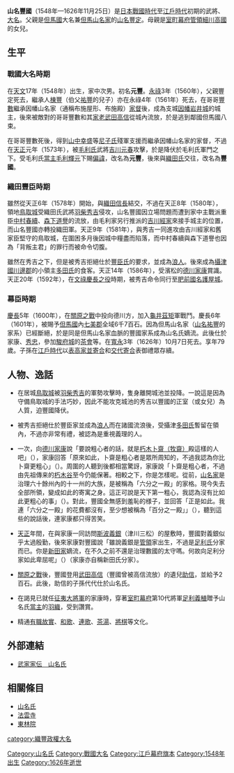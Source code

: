 {{unreferenced|time=2016-02-18T08:41:57+00:00}}
{{日本武士
|名稱= 山名 豐國
|圖片名稱= Yamana toyokuni.jpg
|圖片大小= 250px
|圖片說明= 山名豐國像<BR>（山名史料館「山名藏」藏<BR>（原本是「東林院殿徹庵禪高公大居士壽像」（[[慶長|慶長]]10年（1605年）制作，[[妙心寺|妙心寺]][[塔頭|塔頭]][[東林院|東林院]]藏））
|時代= [[日本戰國時代|日本戰國時代]]—[[江戶時代|江戶時代]]初期
|出生日期= [[天文_(後奈良天皇)|天文]]17年（1548年）
|出生地點= 
|逝世日期= [[寬永|寬永]]3年10月7日（1626年11月25日）
|逝世地點= 
|假名= 
|羅馬字= 
|幼名= 
|改名= 元豐→豐國
|别名= 
|諡号= 
|神号= 豐國禪高七味美權現
|戒名= 禪高、東林院殿徹庵禪高大居士
|洗禮名= 
|墓所= 
|朝廷官位= [[從五位下|從五位下]][[中務大輔|中務大輔]]、[[宮內少輔|宮內少輔]]
|幕府職位= 
|主君= [[豐臣秀吉|豐臣秀吉]]→[[德川家康|德川家康]]→[[德川秀忠|秀忠]]
|藩= 
|氏族= [[山名氏|山名氏]]
|父母= 父：[[山名豐定|山名豐定]]<BR>母：[[細川高國|細川高國]]的女兒
|養父= 
|養母= 
|兄弟= 兄：[[山名豐數|豐數]]
|姐妹= 
|正室= [[山名祐豐|山名祐豐]]（伯父）的女兒
|側室= 
|嗣子= [[山名七郎|七郎]]、'''[[山名豐政|豐政]]'''、[[山名豐義|豐義]]
|嗣女= 
|養子= 
|養女= 
}}
{{japanese|japanese=山名 豊国|kana=やまな とよくに|romaji=Yamana Toyokuni|舊寫=山名 豐國}}
'''山名豐國'''（1548年—1626年11月25日）是[[日本戰國時代|日本戰國時代]]至[[江戶時代|江戶時代]]初期的武將、[[大名_(稱謂)|大名]]。父親是[[但馬國|但馬國]]大名兼[[山名氏|但馬山名家]]的[[山名豐定|山名豐定]]。母親是[[室町幕府|室町幕府]][[管領_(幕府)|管領]][[細川高國|細川高國]]的女兒。

== 生平 ==
=== 戰國大名時期 ===
在[[天文_(後奈良天皇)|天文]]17年（1548年）出生，家中次男。初名'''元豐'''。[[永祿|永祿]]3年（1560年），父親豐定死去，繼承人[[山名棟豐|棟豐]]（伯父[[山名祐豐|祐豐]]的兒子）亦在永祿4年（1561年）死去，在哥哥[[山名豐數|豐數]]繼承因幡山名家（通稱布施屋形、布施殿）[[家督|家督]]後，成為支城[[因幡|因幡]][[岩井城|岩井城]]的城主，後來被敵對的哥哥豐數和其[[家老|家老]][[武田高信|武田高信]]從城內流放，於是逃到鄰國但馬國八束。

在哥哥豐數死後，得到[[山中幸盛|山中幸盛]]等[[尼子氏|尼子氏]]殘軍支援而繼承因幡山名家的家督，不過在[[天正_(日本)|天正]]元年（1573年），被[[毛利氏|毛利氏]]武將[[吉川元春|吉川元春]]攻擊，於是降伏於毛利氏軍門之下。受毛利氏[[當主|當主]][[毛利輝元|毛利輝元]]下賜[[偏諱|偏諱]]，改名為'''元豐'''，後來與[[織田氏|織田氏]]交往，改名為'''豐國'''。

=== 織田豐臣時期 ===
雖然從天正6年（1578年）開始，與[[織田信長|織田信長]]結交，不過在天正8年（1580年），領地[[鳥取城|鳥取城]]受織田氏武將[[羽柴秀吉|羽柴秀吉]]侵攻，山名豐國因立場問題而遭到家中主戰派重臣[[中村春續|中村春續]]、[[森下道譽|森下道譽]]的流放，由毛利家另行推派的[[吉川經家|吉川經家]]來接手城主的位置，而山名豐國亦轉投織田軍。天正9年（1581年），與秀吉一同進攻由吉川經家和舊家臣堅守的鳥取城，在圍困多月後因城中糧盡而陷落，而中村春續與森下道譽也因為「背叛主君」的罪行而被命令切腹。

雖然在秀吉之下，但是被秀吉拒絕仕於[[豐臣氏|豐臣氏]]的要求，並成為[[浪人|浪人]]。後來成為[[攝津國|攝津國]][[川邊郡|川邊郡]]的小領主[[多田氏|多田氏]]的食客。天正14年（1586年），受濱松的[[德川家康|德川家康]]賞識。天正20年（1592年），在[[文祿慶長之役|文祿慶長之役]]時期，被秀吉命令同行至[[肥前國|肥前國]][[名護屋城|名護屋城]]。

=== 幕臣時期 ===
[[慶長|慶長]]5年（1600年），在[[關原之戰|關原之戰]]中投向德川方，加入[[龜井茲矩|龜井茲矩]]軍戰鬥。慶長6年（1601年），被賜予[[但馬國|但馬國]]內[[七美郡|七美郡]]全域6千7百石。因為但馬山名家（[[山名祐豐|山名祐豐]]的家系）已經斷絕，於是同是但馬山名家血脈的豐國家系成為山名氏嫡流。此後仕於家康、[[德川秀忠|秀忠]]，參加[[駿府城|駿府城]]的[[茶會|茶會]]等。在[[寬永|寬永]]3年（1626年）10月7日死去。享年79歲。子孫在[[江戶時代|江戶時代]]以[[表高家並寄合|表高家並寄合]]和[[交代寄合|交代寄合]]表御禮眾存續。

== 人物、逸話 ==
*在居城[[鳥取城|鳥取城]]被[[羽柴秀吉|羽柴秀吉]]的軍勢攻擊時，隻身離開城池並投降。一說這是因為守備鳥取城的手法巧妙，因此不能攻克城池的秀吉以豐國的正室（或女兒）為人質，迫豐國降伏。

*被秀吉拒絕仕於豐臣家並成為[[浪人|浪人]]而在諸國流浪後，受攝津[[多田氏|多田氏]]暫留在領內，不過亦非常有禮，被認為是重視義理的人。

*一次，向[[德川家康|德川家康]]說「要說粗心者的話，就是[[朽木元綱|朽木卜齋（牧齋）]]殿這樣的人吧」（{{lang|ja|粗忽者と言うのは朽木卜斎（牧斎）殿のようなお方の事を言うのでしょうな}}），家康回答「原來如此，卜齋是粗心者是眾所周知的，不過我認為你比卜齋更粗心」（{{lang|ja|なるほど、卜斎が粗忽者であるというのは皆が知ることであるが、御身の粗忽さは卜斎以上であると私は思う}}）。周圍的人聽到後都相當驚訝，家康說「卜齋是粗心者，不過由先祖傳来的[[朽木谷|朽木谷]]至今仍能保著。相較之下，你是怎樣呢。從前，[[山名氏|山名家]]是治理六十餘州內的十一州的大族，是被稱為「六分之一殿」的家格。現今失去全部所領，變成如此的寄寓之身。這正可說是天下第一粗心，我認為沒有比如此更粗心的事」（{{lang|ja|卜斎は粗忽者であるが、先祖伝来の朽木谷を今でも保っている。それに比べては御身はどうか。昔から山名家といえば六十余州の内の十一州を治めた大族で、六分の一殿と称えられた家である。それが今では所領を全く失い、こうして寄寓の身となっている。これはまさしく天下の粗忽と言えるもので、これを超える粗忽は無いと思う}}）。對此，豐國全無感到羞恥的様子，並回答「正是如此。我連「六分之一殿」的花費都沒有，至少想被稱為「百分之一殿」」（{{lang|ja|全く仰る通りです。私も六分の一殿とまでの贅沢は言いませんから、せめて百分の一殿ぐらいには呼ばれたいものです}}），聽到這些的說話後，連家康都只得苦笑。

*[[天正_(日本)|天正]]年間，在與家康一同訪問[[斯波義銀|斯波義銀]]（津川三松）的屋敷時，豐國對義銀似乎太過殷勤，後來家康對豐國說「雖說義銀是[[管領_(幕府)|管領]]家出生，不過是[[足利氏|足利氏]]分家而已。你是[[新田家|新田家]]嫡流，在不久之前不還是治理數國的太守嗎。何故向足利分家如此卑屈呢」（{{lang|ja|義銀は管領の家の生まれと言えども足利の分家に過ぎない。お前は新田家の嫡流にして、そう遠くない昔までは数ヶ国を治める太守であったではないか。何故、足利の分家にそのように卑屈になるのだ}}）（家康亦自稱新田氏分家）。

*[[關原之戰|關原之戰]]後，豐國登用[[武田高信|武田高信]]（豐國曾被高信流放）的遺兒[[武田助信|助信]]，並給予2百石。此後，助信的子孫代代仕於山名氏。

*在謁見已就任[[征夷大將軍|征夷大將軍]]的家康時，穿著[[室町幕府|室町幕府]]第10代將軍[[足利義稙|足利義稙]]贈予山名氏[[當主|當主]]的[[羽織|羽織]]，受到讚賞。

*精通[[有職故實|有職故實]]、[[和歌|和歌]]、[[連歌|連歌]]、[[茶湯|茶湯]]、[[將棋|將棋]]等文化。

== 外部連結 ==
*[http://www2.harimaya.com/sengoku/html/yamana.html 武家家伝＿山名氏] {{Wayback|url=http://www2.harimaya.com/sengoku/html/yamana.html |date=20080511135021 }}

== 相關條目 ==
*[[山名氏|山名氏]]
*[[法雲寺|法雲寺]]
*[[東林院|東林院]]

[[Category:山名氏|Category:山名氏]]
[[Category:戰國大名|Category:戰國大名]]
[[category:織豐政權大名|category:織豐政權大名]]
[[Category:江戶幕府旗本|Category:江戶幕府旗本]]
[[Category:1548年出生|Category:1548年出生]]
[[Category:1626年逝世|Category:1626年逝世]]